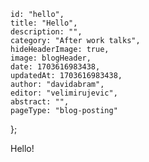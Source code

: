 

    id: "hello",
    title: "Hello", 
    description: "",
    category: "After work talks",
    hideHeaderImage: true,
    image: blogHeader,
    date: 1703616983438,
    updatedAt: 1703616983438,
    author: "davidabram",
    editor: "velimirujevic",
    abstract: "",
    pageType: "blog-posting"
};

Hello!

